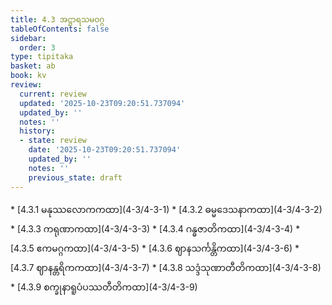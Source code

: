 ```yaml
---
title: 4.3 အဋ္ဌာရသမဝဂ္ဂ
tableOfContents: false
sidebar:
  order: 3
type: tipitaka
basket: ab
book: kv
review:
  current: review
  updated: '2025-10-23T09:20:51.737094'
  updated_by: ''
  notes: ''
  history:
  - state: review
    date: '2025-10-23T09:20:51.737094'
    updated_by: ''
    notes: ''
    previous_state: draft
---
```



<ReviewStatus review={frontmatter.review} showDetails={true} />

<HypothesisAnnotation frontmatter={frontmatter} />

<DynamicBreadcrumb />



<TableOfContents book="kv" section="4.3">
* [4.3.1 မနုဿလောကကထာ](4-3/4-3-1)
* [4.3.2 ဓမ္မဒေသနာကထာ](4-3/4-3-2)
* [4.3.3 ကရုဏာကထာ](4-3/4-3-3)
* [4.3.4 ဂန္ဓဇာတိကထာ](4-3/4-3-4)
* [4.3.5 ဧကမဂ္ဂကထာ](4-3/4-3-5)
* [4.3.6 ဈာနသင်္ကန္တိကထာ](4-3/4-3-6)
* [4.3.7 ဈာနန္တရိကကထာ](4-3/4-3-7)
* [4.3.8 သဒ္ဒံသုဏာတီတိကထာ](4-3/4-3-8)
* [4.3.9 စက္ခုနာရူပံပဿတီတိကထာ](4-3/4-3-9)
</TableOfContents>